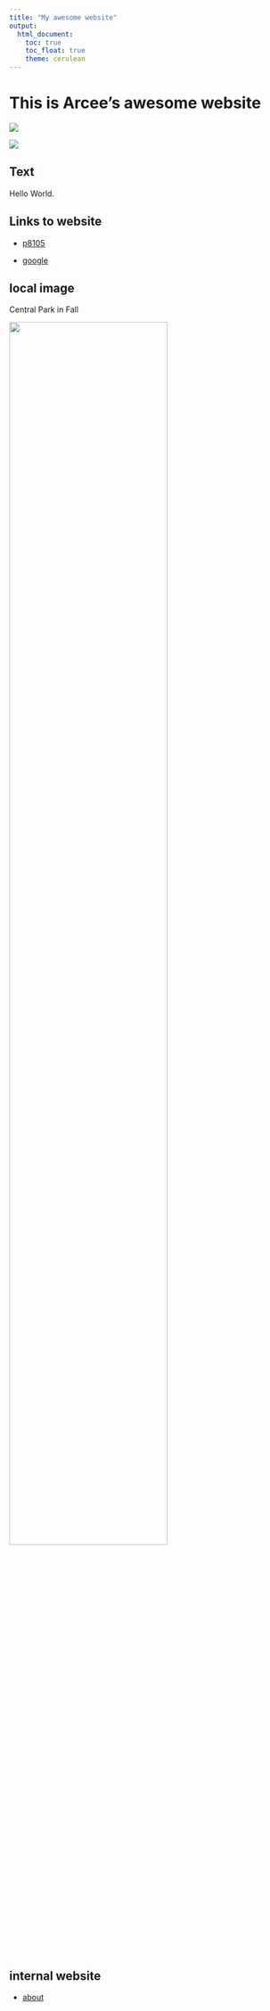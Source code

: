 ```yaml
---
title: "My awesome website"
output: 
  html_document:
    toc: true
    toc_float: true
    theme: cerulean
---
```


# This is Arcee's awesome website

![](https://giphy.com/clips/sad-elmo-alexandrelouvenaz-9TY7wo0BxV7uPdZVpG)

![](https://media.giphy.com/media/drXGoW1iudhKw/giphy.gif)

## Text

Hello World. 

## Links to website

* [p8105](https://p8105.com/)

* [google](http://google.com)


## local image 
Central Park in Fall

<img src="image/leaves.jpg" style="width:75%">

## internal website 
* [about](about.html)





